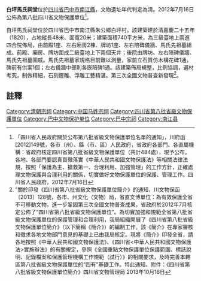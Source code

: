 {{msg:四川省文物保護單位
|名稱 = 白坪馬氏祠堂
|編號 = 265
|圖片 = 
|級別 = S8
|分類 = 
|時代 = [[清代|清代]]
|地点 = [[四川省|四川省]][[巴中市|巴中市]][[南江縣|南江縣]]
|坐標 =
|登錄 = 2012年7月16日
}}
'''白坪馬氏祠堂'''位於[[四川省|四川省]][[巴中市|巴中市]][[南江縣|南江縣]]，文物遺址年代判定為清。2012年7月16日公佈為第八批四川省文物保護單位<ref>「四川省人民政府關於公布第八批省級文物保護單位名單的通知」，川府函[2012]149號，各市（州）、縣（市、區）人民政府，省政府各部門、各直屬機構：省政府核定四川省第八批省級文物保護單位（共計484處），現予公布。各地、各部門要認真貫徹落實《中華人民共和國文物保護法》等相關法律法規，按照「保護為主、搶救第一、合理利用、加強管理」的工作方針，正確處理文物保護與合理利用的關係，切實做好文物保護單位的保護、管理工作。四川省人民政府，2012年7月16日</ref>。

自坪馬氏祠堂位於四川省巴中市南江縣朱公鄉白坪村。該建築建於清嘉慶二十五年（1820），占地縱長48米、面寬20米；建築面積740平方米，為三級臺地上兩進四合院佈局，由前殿1座、左右廂房2棟、牌坊1座、左右陪碑儀牆、馬氏先祖墓組成。前殿、廂房、牌坊圍成二級臺地上下兩個天井；後院由牌坊、左右陪碑儀牆、馬氏先祖墓圍戚。馬氏先祖墓家規格目前難以測量，家前立石質仿木構花碑1通，碑前有供案1個；左右儀牆中部則各嵌陪碑1通。該建築佈局規整，比例協調，選材考究，制做精細，石刻鏗雕、浮雕工藝精湛。第三次全國文物普查新發現<ref>"關於印發《四川省第八批省級文物保護單位簡介》的通知，川文物保函〔2013〕128號，各市、州文化（文物）局，省直文博單位：為有效保護全省不可移動文物，進一步鞏固第三次全國文物普查成果，省政府於2012年7月核定公佈了“四川省第八批省級文物保護單位”。為切實加強和規範全省第八批省級文物保護單位的保護管理和合理利用，我局組織開展了《四川省第八批省級文物保護單位簡介》（以下簡稱《簡介》）的編制工作。該《簡介》在專家審核和徵求各地文物部門意見的基礎上已由我局核定。現將《簡介》印發全省，請各地按照《中華人民共和國文物保護法》、《四川省<中華人民共和國文物保護法>實施辦法》的有關規定，參照《全國重點文物保護單位保護範圍、標誌說明、記錄檔案和保護管理機構工作規範（試行）》的相關要求，及時完善本轄區第八批省級文物保護單位的“四有”基礎工作。特此通知。附件：《四川省第八批省級文物保護單位簡介》四川省文物管理局  2013年10月16日</ref>。
==註釋==
{{reflist}}

{{巴中市境内的四川省文物保护单位}}
[[Category:清朝宗祠|Category:清朝宗祠]]
[[Category:中国马姓宗祠|Category:中国马姓宗祠]]
[[Category:四川省第八批省級文物保護單位|Category:四川省第八批省級文物保護單位]]
[[Category:巴中文物保护单位|Category:巴中文物保护单位]]
[[Category:巴中宗祠|Category:巴中宗祠]]
[[Category:南江县|Category:南江县]]